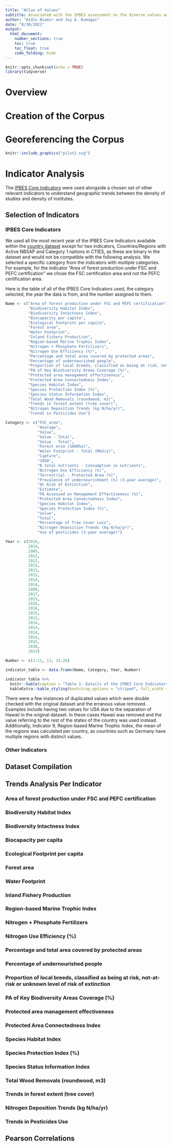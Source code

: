 ```yaml
---
title: "Atlas of Values"
subtitle: Associated with the IPBES assessment on the diverse values and valuation of nature and its contributiosn to people 
author: "Aidin Niamir and Joy A. Kumagai"
date: "8/30/2021"
output: 
  html_document:
    number_sections: true
    toc: true
    toc_float: true
    code_folding: hide
---
```


```r
knitr::opts_chunk$set(echo = TRUE)
library(tidyverse)
```

# Overview {.unnumbered}

# Creation of the Corpus

# Georeferencing the Corpus

```r
knitr::include_graphics("pilot2.svg")
```

# Indicator Analysis 

The [IPBES Core Indicators](https://doi.org/10.5281/zenodo.4439411) were used alongside a chosen set of other relevant indicators to understand geographic trends between the density of studies and density of institutes. 

## Selection of Indicators
### IPBES Core Indicators 

We used all the most recent year of the IPBES Core Indicators available within the [country dataset](https://doi.org/10.5281/zenodo.4439411) except for two indicators, Countries/Regions with Active NBSAP and Category 1 nations in CTIES, as these are binary in the dataset and would not be compatible with the following analysis. We selected a specific category from the indicators with multiple categories. For example, for the indicator "Area of forest production under FSC and PEFC certification" we chose the FSC certification area and not the PEFC certification area. 

Here is the table of all of the IPBES Core Indicators used, the category selected, the year the data is from, and the number assigned to them. 

```r
Name <- c("Area of forest production under FSC and PEFC certification",
          "Biodiversity Habitat Index",
          "Biodiversity Intactness Index",
          "Biocapacity per capita",
          "Ecological Footprint per capita",
          "Forest area",
          "Water Footprint",
          "Inland Fishery Production",
          "Region-based Marine Trophic Index",
          "Nitrogen + Phosphate Fertilizers",
          "Nitrogen Use Efficiency (%)",
          "Percentage and total area covered by protected areas",
          "Percentage of undernourished people",
          "Proportion of local breeds, classified as being at risk, not-at-risk or unknown level of risk of extinction",
          "PA of Key Biodiversity Areas Coverage (%)",
          "Protected area management effectiveness",
          "Protected Area Connectedness Index",
          "Species Habitat Index",
          "Species Protection Index (%)",
          "Species Status Information Index",
          "Total Wood Removals (roundwood, m3)",
          "Trends in forest extent (tree cover)",
          "Nitrogen Deposition Trends (kg N/ha/yr)",
          "Trends in Pesticides Use")

Category <- c("FSC_area", 
              "Average",
              "Value",
              "Value - Total",
              "Value - Total",
              "Forest area (1000ha)",
              "Water Footprint - Total (Mm3/y)",
              "Capture",
              "1950",
              "N total nutrients - Consumption in nutrients",
              "Nitrogen Use Efficiency (%)",
              "Terrestrial - Protected Area (%)",
              "Prevalence of undernourishment (%) (3-year average)",
              "At Risk of Extinction",
              "Estimate",
              "PA Assessed on Management Effectiveness (%)",
              "Protected Area Connectedness Index",
              "Species Habitat Index",
              "Species Protection Index (%)",
              "Value",
              "Total",
              "Percentage of Tree Cover Loss",
              "Nitrogen Deposition Trends (kg N/ha/yr)",
              "Use of pesticides (3-year average)")

Year <- c(2016, 
          2014,
          2005,
          2012,
          2012,
          2015,
          2013,
          2015,
          2014,
          2014,
          2009,
          2017,
          2015,
          2016,
          2016,
          2015,
          2012,
          2014,
          2014,
          2014,
          2014,
          2015,
          2030,
          2013)

Number <- c(1:11, 13, 15:26)

indicator_table <- data.frame(Name, Category, Year, Number)

indicator_table %>% 
  knitr::kable(caption = "Table 1: Details of the IPBES Core Indicators Used") %>% 
  kableExtra::kable_styling(bootstrap_options = "striped", full_width = FALSE, position = "left")
```

There were a few instances of duplicated values which were double checked with the original dataset and the erranous value removed. Examples include having two values for USA due to the separation of Hawaii in the original dataset. In these cases Hawaii was removed and the value referring to the rest of the states of the country was used instead. Additionally, Indicator 9, Region-based Marine Trophic Index, the mean of the regions was calculated per country, as countries such as Germany have multiple regions with distinct values. 

### Other Indicators

## Dataset Compilation

## Trends Analysis Per Indicator {.tabset .tabset-pills}
### Area of forest production under FSC and PEFC certification {-}
### Biodiversity Habitat Index {-}
### Biodiversity Intactness Index {-}
### Biocapacity per capita {-}
### Ecological Footprint per capita {-}
### Forest area {-}
### Water Footprint {-}
### Inland Fishery Production {-}
### Region-based Marine Trophic Index {-}
### Nitrogen + Phosphate Fertilizers {-}
### Nitrogen Use Efficiency (%) {-}
### Percentage and total area covered by protected areas {-}
### Percentage of undernourished people {-}
### Proportion of local breeds, classified as being at risk, not-at-risk or unknown level of risk of extinction {-}
### PA of Key Biodiversity Areas Coverage (%) {-}
### Protected area management effectiveness {-}
### Protected Area Connectedness Index {-}
### Species Habitat Index {-}
### Species Protection Index (%) {-}
### Species Status Information Index {-}
### Total Wood Removals (roundwood, m3) {-}
### Trends in forest extent (tree cover) {-}
### Nitrogen Deposition Trends (kg N/ha/yr) {-}
### Trends in Pesticides Use {-}

## Pearson Correlations 
